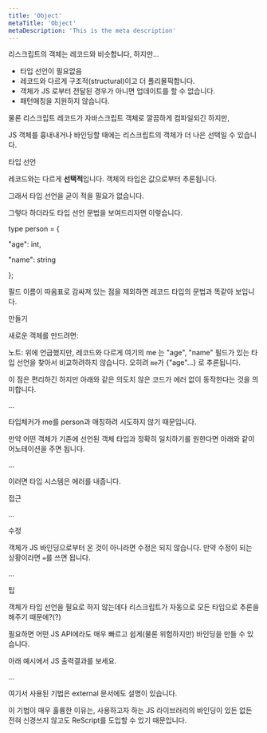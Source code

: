 ```yaml
---
title: 'Object'
metaTitle: 'Object'
metaDescription: 'This is the meta description'
---
```



리스크립트의 객체는 레코드와 비슷합니다, 하지만...

- 타입 선언이 필요없음
- 레코드와 다르게 구조적(structural)이고 더 폴리몰픽합니다.
- 객체가 JS 로부터 전달된 경우가 아니면 업데이트를 할 수 없습니다.
- 패턴매칭을 지원하지 않습니다.

물론 리스크립트 레코드가 자바스크립트 객체로 깔끔하게 컴파일되긴 하지만,

JS 객체를 흉내내거나 바인딩할 때에는 리스크립트의 객체가 더 나은 선택일 수 있습니다.

타입 선언

레코드와는 다르게 **선택적**입니다. 객체의 타입은 값으로부터 추론됩니다.

그래서 타입 선언을 굳이 적을 필요가 없습니다.

그렇다 하더라도 타입 선언 문법을 보여드리자면 이렇습니다.

type person = {

  "age": int,

  "name": string

};

필드 이름이 따옴표로 감싸져 있는 점을 제외하면 레코드 타입의 문법과 똑같아 보입니다.

만들기

새로운 객체를 만드려면:

노트: 위에 언급했지만, 레코드와 다르게 여기의 me 는 "age", "name" 필드가 있는 타입 선언을 찾아서 비교하려하지 않습니다. 오히려 `me`가 {"age"...} 로 추론됩니다.

이 점은 편리하긴 하지만 아래와 같은 의도치 않은 코드가 에러 없이 동작한다는 것을 의미합니다.

...

타입체커가 me를 person과 매칭하려 시도하지 않기 때문입니다.

만약 어떤 객체가 기존에 선언된 객체 타입과 정확히 일치하기를 원한다면 아래와 같이 어노테이션을 주면 됩니다.

...

이러면 타입 시스템은 에러를 내줍니다.

접근

...

수정

객체가 JS 바인딩으로부터 온 것이 아니라면 수정은 되지 않습니다. 만약 수정이 되는 상황이라면 `=`를 쓰면 됩니다.

...

팁

객체가 타입 선언을 필요로 하지 않는데다 리스크립트가 자동으로 모든 타입으로 추론을 해주기 때문에?(?)

필요하면 어떤 JS API에라도 매우 빠르고 쉽게(물론 위험하지만) 바인딩을 만들 수 있습니다.

아래 예시에서 JS 출력결과를 보세요.

...

여기서 사용된 기법은 external 문서에도 설명이 있습니다.

이 기법이 매우 훌륭한 이유는, 사용하고자 하는 JS 라이브러리의 바인딩이 있든 없든 전혀 신경쓰지 않고도 ReScript를 도입할 수 있기 때문입니다.
